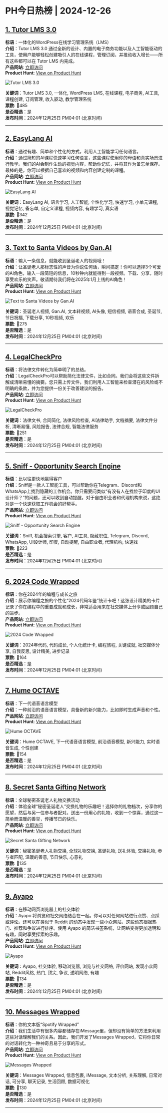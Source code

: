 # PH今日热榜 | 2024-12-26  

## [1. Tutor LMS 3.0](https://www.producthunt.com/posts/tutor-lms-3-0?utm_campaign=producthunt-api&utm_medium=api-v2&utm_source=Application%3A+ph-daily+%28ID%3A+150577%29)  
**标语**：一体化的WordPress在线学习管理系统（LMS）  
**介绍**：Tutor LMS 3.0 通过全新的设计、内置的电子商务功能以及人工智能驱动的工具，使用户能够轻松创建吸引人的在线课程，管理订阅，并推动收入增长——所有这些都可以在 Tutor LMS 内完成。  
**产品网站**: [立即访问](https://www.producthunt.com/r/Z5Y744UGHV3FBA?utm_campaign=producthunt-api&utm_medium=api-v2&utm_source=Application%3A+ph-daily+%28ID%3A+150577%29)  
**Product Hunt**: [View on Product Hunt](https://www.producthunt.com/posts/tutor-lms-3-0?utm_campaign=producthunt-api&utm_medium=api-v2&utm_source=Application%3A+ph-daily+%28ID%3A+150577%29)  

![Tutor LMS 3.0](https://ph-files.imgix.net/8dcc4cb3-0164-4cb0-96f6-2129a98fe81d.jpeg?auto=format&fit=crop&frame=1&h=512&w=1024)  

**关键词**：Tutor LMS 3.0, 一体化, WordPress LMS, 在线课程, 电子商务, AI工具, 课程创建, 订阅管理, 收入驱动, 教学管理系统  
**票数**: 🔺485  
**是否精选**：是  
**发布时间**：2024年12月25日 PM04:01 (北京时间)  

---  

## [2. EasyLang AI](https://www.producthunt.com/posts/easylang-ai?utm_campaign=producthunt-api&utm_medium=api-v2&utm_source=Application%3A+ph-daily+%28ID%3A+150577%29)  
**标语**：通过有趣、简单和个性化的方式，利用人工智能学习任何语言。  
**介绍**：通过简短的AI课程快速学习任何语言，这些课程使用你的母语和真实场景进行教学。我们的AI会制作生动的视觉内容，帮助你记忆，并将其作为备忘单保存。最棒的是，你可以根据自己喜欢的视频和内容创建定制的课程。  
**产品网站**: [立即访问](https://www.producthunt.com/r/4A7GX64K6ZHRL3?utm_campaign=producthunt-api&utm_medium=api-v2&utm_source=Application%3A+ph-daily+%28ID%3A+150577%29)  
**Product Hunt**: [View on Product Hunt](https://www.producthunt.com/posts/easylang-ai?utm_campaign=producthunt-api&utm_medium=api-v2&utm_source=Application%3A+ph-daily+%28ID%3A+150577%29)  

![EasyLang AI](https://ph-files.imgix.net/b44df379-f302-40b5-a380-d4b3bd48d0c3.png?auto=format&fit=crop&frame=1&h=512&w=1024)  

**关键词**：EasyLang AI, 语言学习, 人工智能, 个性化学习, 快速学习, 小单元课程, 视觉记忆, 备忘单, 自定义课程, 视频内容, 有趣学习, 真实语  
**票数**: 🔺342  
**是否精选**：是  
**发布时间**：2024年12月25日 PM04:01 (北京时间)  

---  

## [3. Text to Santa Videos by Gan.AI](https://www.producthunt.com/posts/text-to-santa-videos-by-gan-ai?utm_campaign=producthunt-api&utm_medium=api-v2&utm_source=Application%3A+ph-daily+%28ID%3A+150577%29)  
**标语**：输入一条信息，就能收到圣诞老人的视频哦！  
**介绍**：让圣诞老人那标志性的声音为你说任何话，瞬间搞定！你可以选择3个可爱的AI角色，输入一段简短的信息，10秒钟内就能得到一段视频。下载、分享，随时享受欢乐的笑声。敬请期待我们将在2025年1月上线的AI角色！  
**产品网站**: [立即访问](https://www.producthunt.com/r/P75YCONHTLQGWU?utm_campaign=producthunt-api&utm_medium=api-v2&utm_source=Application%3A+ph-daily+%28ID%3A+150577%29)  
**Product Hunt**: [View on Product Hunt](https://www.producthunt.com/posts/text-to-santa-videos-by-gan-ai?utm_campaign=producthunt-api&utm_medium=api-v2&utm_source=Application%3A+ph-daily+%28ID%3A+150577%29)  

![Text to Santa Videos by Gan.AI](https://ph-files.imgix.net/6677fb0e-6e64-49e7-bec3-ead5be0cf378.png?auto=format&fit=crop&frame=1&h=512&w=1024)  

**关键词**：圣诞老人视频, Gan.AI, 文本转视频, AI头像, 短信视频, 语音合成, 圣诞节, 节日祝福, 下载分享, 10秒视频, 欢乐  
**票数**: 🔺275  
**是否精选**：是  
**发布时间**：2024年12月25日 PM04:01 (北京时间)  

---  

## [4. LegalCheckPro](https://www.producthunt.com/posts/legalcheckpro?utm_campaign=producthunt-api&utm_medium=api-v2&utm_source=Application%3A+ph-daily+%28ID%3A+150577%29)  
**标语**：将法律文件转化为简单明了的总结。  
**介绍**：LegalCheckPro可以帮助简化法律文件，比如合同。我们会将这些文件拆解成清晰易懂的摘要。您只需上传文件，我们利用人工智能来检查潜在的风险或不明确的条款，并为您提供一份关于改善建议的报告。  
**产品网站**: [立即访问](https://www.producthunt.com/r/VQAS3L65BI7S7A?utm_campaign=producthunt-api&utm_medium=api-v2&utm_source=Application%3A+ph-daily+%28ID%3A+150577%29)  
**Product Hunt**: [View on Product Hunt](https://www.producthunt.com/posts/legalcheckpro?utm_campaign=producthunt-api&utm_medium=api-v2&utm_source=Application%3A+ph-daily+%28ID%3A+150577%29)  

![LegalCheckPro](https://ph-files.imgix.net/3a86ed6c-aea6-4934-b949-c732dc48fa65.png?auto=format&fit=crop&frame=1&h=512&w=1024)  

**关键词**：法律文书, 合同简化, 法律风险检查, AI法律助手, 文档摘要, 法律文件分析, 清晰易懂, 风险报告, 法律合规, 智能法律服务  
**票数**: 🔺251  
**是否精选**：是  
**发布时间**：2024年12月25日 PM04:01 (北京时间)  

---  

## [5. Sniff - Opportunity Search Engine](https://www.producthunt.com/posts/sniff-opportunity-search-engine?utm_campaign=producthunt-api&utm_medium=api-v2&utm_source=Application%3A+ph-daily+%28ID%3A+150577%29)  
**标语**：比以往更快地赢得客户  
**介绍**：Sniff是一款人工智能工具，可以帮助你在Telegram、Discord和WhatsApp上找到隐藏的工作机会。你只需要问类似“有没有人在找位于印度的UI设计师？”的问题，还可以收到自动提醒。对于自由职业者和代理机构来说，这绝对是一个快速获取工作机会的好帮手。  
**产品网站**: [立即访问](https://www.producthunt.com/r/VOWRXD4GEHA5E2?utm_campaign=producthunt-api&utm_medium=api-v2&utm_source=Application%3A+ph-daily+%28ID%3A+150577%29)  
**Product Hunt**: [View on Product Hunt](https://www.producthunt.com/posts/sniff-opportunity-search-engine?utm_campaign=producthunt-api&utm_medium=api-v2&utm_source=Application%3A+ph-daily+%28ID%3A+150577%29)  

![Sniff - Opportunity Search Engine](https://ph-files.imgix.net/9a0439cf-eb29-4135-ac48-2cb1e987accb.png?auto=format&fit=crop&frame=1&h=512&w=1024)  

**关键词**：Sniff, 机会搜索引擎, 客户, AI工具, 隐藏职位, Telegram, Discord, WhatsApp, UI设计师, 印度, 自动提醒, 自由职业者, 代理机构, 快速找  
**票数**: 🔺223  
**是否精选**：是  
**发布时间**：2024年12月25日 PM04:01 (北京时间)  

---  

## [6. 2024 Code Wrapped](https://www.producthunt.com/posts/2024-code-wrapped?utm_campaign=producthunt-api&utm_medium=api-v2&utm_source=Application%3A+ph-daily+%28ID%3A+150577%29)  
**标语**：你在2024年的编程与成长之旅  
**介绍**：展示你编程之旅的个性化“2024代码年鉴”统计卡吧！这张设计精美的卡片记录了你在编程中的重要成就和成长，非常适合用来在社交媒体上分享或回顾自己的进步。  
**产品网站**: [立即访问](https://www.producthunt.com/r/673W23VGIZWT3Q?utm_campaign=producthunt-api&utm_medium=api-v2&utm_source=Application%3A+ph-daily+%28ID%3A+150577%29)  
**Product Hunt**: [View on Product Hunt](https://www.producthunt.com/posts/2024-code-wrapped?utm_campaign=producthunt-api&utm_medium=api-v2&utm_source=Application%3A+ph-daily+%28ID%3A+150577%29)  

![2024 Code Wrapped](https://ph-files.imgix.net/51fe6f00-b2af-4ab1-b2bf-6c1d0942d45f.png?auto=format&fit=crop&frame=1&h=512&w=1024)  

**关键词**：2024年代码, 代码成长, 个人化统计卡, 编程旅程, 关键成就, 社交媒体分享, 自我反思, 设计精美, 进步记录  
**票数**: 🔺164  
**是否精选**：是  
**发布时间**：2024年12月25日 PM04:01 (北京时间)  

---  

## [7. Hume OCTAVE ](https://www.producthunt.com/posts/hume-octave?utm_campaign=producthunt-api&utm_medium=api-v2&utm_source=Application%3A+ph-daily+%28ID%3A+150577%29)  
**标语**：下一代语音语言模型  
**介绍**：一种前沿的语音语言模型，具备新的新兴能力，比如即时生成声音和个性。  
**产品网站**: [立即访问](https://www.producthunt.com/r/OUQZCEAWE7YH6S?utm_campaign=producthunt-api&utm_medium=api-v2&utm_source=Application%3A+ph-daily+%28ID%3A+150577%29)  
**Product Hunt**: [View on Product Hunt](https://www.producthunt.com/posts/hume-octave?utm_campaign=producthunt-api&utm_medium=api-v2&utm_source=Application%3A+ph-daily+%28ID%3A+150577%29)  

![Hume OCTAVE ](https://ph-files.imgix.net/0a40ae04-fd29-44eb-843a-22468c274b17.png?auto=format&fit=crop&frame=1&h=512&w=1024)  

**关键词**：Hume OCTAVE, 下一代语音语言模型, 前沿语音模型, 新兴能力, 实时语音生成, 个性创建  
**票数**: 🔺154  
**是否精选**：是  
**发布时间**：2024年12月25日 PM04:01 (北京时间)  

---  

## [8. Secret Santa Gifting Network](https://www.producthunt.com/posts/secret-santa-gifting-network?utm_campaign=producthunt-api&utm_medium=api-v2&utm_source=Application%3A+ph-daily+%28ID%3A+150577%29)  
**标语**：全球秘密圣诞老人礼物交换活动  
**介绍**：体验全球“秘密圣诞老人”交换礼物的乐趣吧！选择你的礼物档次，分享你的愿望，然后与另一位参与者配对。送出一份用心的礼物，收到一个惊喜，通过这一简单而温暖的善举，传播节日的快乐。  
**产品网站**: [立即访问](https://www.producthunt.com/r/GZV32KQWSECDRV?utm_campaign=producthunt-api&utm_medium=api-v2&utm_source=Application%3A+ph-daily+%28ID%3A+150577%29)  
**Product Hunt**: [View on Product Hunt](https://www.producthunt.com/posts/secret-santa-gifting-network?utm_campaign=producthunt-api&utm_medium=api-v2&utm_source=Application%3A+ph-daily+%28ID%3A+150577%29)  

![Secret Santa Gifting Network](https://ph-files.imgix.net/e947c937-2941-447a-b46a-51ea254f21fd.png?auto=format&fit=crop&frame=1&h=512&w=1024)  

**关键词**：秘密圣诞老人礼物交换, 全球礼物交换, 圣诞礼物, 送礼体验, 交换礼物, 参与者匹配, 温暖的善意, 节日快乐, 心意礼  
**票数**: 🔺135  
**是否精选**：是  
**发布时间**：2024年12月25日 PM04:01 (北京时间)  

---  

## [9. Ayapo](https://www.producthunt.com/posts/ayapo?utm_campaign=producthunt-api&utm_medium=api-v2&utm_source=Application%3A+ph-daily+%28ID%3A+150577%29)  
**标语**：在移动网页浏览器上的社交体验  
**介绍**：Ayapo 将浏览和社交网络结合在一起。你可以对任何网站进行点赞、点踩或评论。还可以在类似于 Reddit 的动态中发现一些小众网站，这些动态根据热门、推荐和争议进行排序。使用 Ayapo 的简洁书签系统，让网络变得更加透明和有趣，同时享受探索的乐趣。  
**产品网站**: [立即访问](https://www.producthunt.com/r/2K3W4MA7BKAY2V?utm_campaign=producthunt-api&utm_medium=api-v2&utm_source=Application%3A+ph-daily+%28ID%3A+150577%29)  
**Product Hunt**: [View on Product Hunt](https://www.producthunt.com/posts/ayapo?utm_campaign=producthunt-api&utm_medium=api-v2&utm_source=Application%3A+ph-daily+%28ID%3A+150577%29)  

![Ayapo](https://ph-files.imgix.net/359d1e63-c784-4ca8-9de9-ac7185fb07d9.png?auto=format&fit=crop&frame=1&h=512&w=1024)  

**关键词**：Ayapo, 社交体验, 移动浏览器, 浏览与社交网络, 评价网站, 发现小众网站, Reddit风格, 热门, 顶尖, 争议, 透明网络, 有趣  
**票数**: 🔺134  
**是否精选**：是  
**发布时间**：2024年12月25日 PM04:01 (北京时间)  

---  

## [10. Messages Wrapped](https://www.producthunt.com/posts/messages-wrapped?utm_campaign=producthunt-api&utm_medium=api-v2&utm_source=Application%3A+ph-daily+%28ID%3A+150577%29)  
**标语**：你的文本版“Spotify Wrapped”  
**介绍**：我们生活中有很多内容都储存在iMessage里，但却没有简单的方法来利用这些对话理解我们的关系。因此，我们开发了Messages Wrapped，它将你日常的对话转化为一种神奇且易于分享的形式。  
**产品网站**: [立即访问](https://www.producthunt.com/r/LEUHU66JUPCK6Z?utm_campaign=producthunt-api&utm_medium=api-v2&utm_source=Application%3A+ph-daily+%28ID%3A+150577%29)  
**Product Hunt**: [View on Product Hunt](https://www.producthunt.com/posts/messages-wrapped?utm_campaign=producthunt-api&utm_medium=api-v2&utm_source=Application%3A+ph-daily+%28ID%3A+150577%29)  

![Messages Wrapped](https://ph-files.imgix.net/3c693966-b3e0-431f-b2e9-fbbd73ae80e7.png?auto=format&fit=crop&frame=1&h=512&w=1024)  

**关键词**：Messages Wrapped, 信息包裹, iMessage, 文本分析, 关系理解, 日常对话, 可分享, 聊天记录, 生活回顾, 数据可视化  
**票数**: 🔺130  
**是否精选**：是  
**发布时间**：2024年12月25日 PM04:01 (北京时间)  

---  

